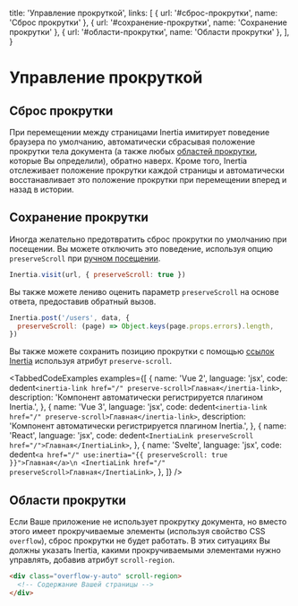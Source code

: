 
  title: 'Управление прокруткой',
  links: [
    { url: '#сброс-прокрутки', name: 'Сброс прокрутки' },
    { url: '#сохранение-прокрутки', name: 'Сохранение прокрутки' },
    { url: '#области-прокрутки', name: 'Области прокрутки' },
  ],
}

# Управление прокруткой

## Сброс прокрутки

При перемещении между страницами Inertia имитирует поведение браузера по умолчанию, автоматически сбрасывая положение прокрутки тела документа (а также любых [областей прокрутки](#области-прокрутки), которые Вы определили), обратно наверх. Кроме того, Inertia отслеживает положение прокрутки каждой страницы и автоматически восстанавливает это положение прокрутки при перемещении вперед и назад в истории.

## Сохранение прокрутки

Иногда желательно предотвратить сброс прокрутки по умолчанию при посещении. Вы можете отключить это поведение, используя опцию `preserveScroll` при [ручном посещении](/requests).

```js
Inertia.visit(url, { preserveScroll: true })
```

Вы также можете лениво оценить параметр `preserveScroll` на основе ответа, предоставив обратный вызов.

```js
Inertia.post('/users', data, {
  preserveScroll: (page) => Object.keys(page.props.errors).length,
})
```

Вы также можете сохранить позицию прокрутки с помощью [ссылок Inertia](/links) используя атрибут `preserve-scroll`.

<TabbedCodeExamples
  examples={[
    {
      name: 'Vue 2',
      language: 'jsx',
      code: dedent`
        <inertia-link href="/" preserve-scroll>Главная</inertia-link>
      `,
      description: 'Компонент <inertia-link> автоматически регистрируется плагином Inertia.',
    },
    {
      name: 'Vue 3',
      language: 'jsx',
      code: dedent`
        <inertia-link href="/" preserve-scroll>Главная</inertia-link>
      `,
      description: 'Компонент <inertia-link> автоматически регистрируется плагином Inertia.',
    },
    {
      name: 'React',
      language: 'jsx',
      code: dedent`
        <InertiaLink preserveScroll href="/">Главная</InertiaLink>
      `,
    },
    {
      name: 'Svelte',
      language: 'jsx',
      code: dedent`
        <a href="/" use:inertia="{{ preserveScroll: true }}">Главная</a>\n
        <InertiaLink href="/" preserveScroll>Главная</InertiaLink>
      `,
    },
  ]}
/>

## Области прокрутки

Если Ваше приложение не использует прокрутку документа, но вместо этого имеет прокручиваемые элементы (используя свойство CSS `overflow`), сброс прокрутки не будет работать. В этих ситуациях Вы должны указать Inertia, какими прокручиваемыми элементами нужно управлять, добавив атрибут `scroll-region`.

```html
<div class="overflow-y-auto" scroll-region>
  <!-- Содержание Вашей страницы -->
</div>
```
